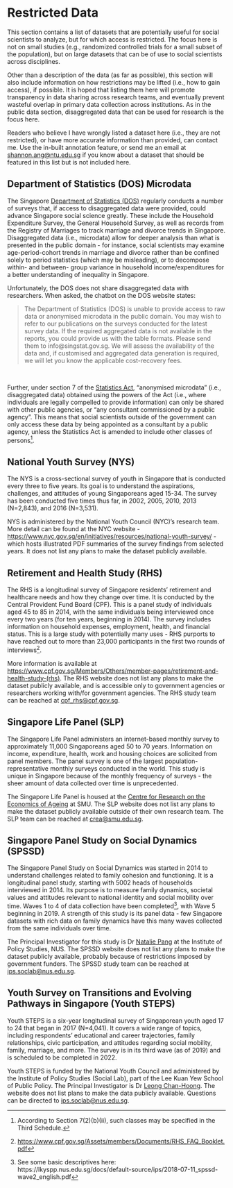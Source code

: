 # Restricted Data {#restricteddata}

This section contains a list of datasets that are potentially useful for social scientists to analyze, but for which access is restricted. The focus here is not on small studies (e.g., randomized controlled trials for a small subset of the population), but on large datasets that can be of use to social scientists across disciplines.

Other than a description of the data (as far as possible), this section will also include information on how restrictions may be lifted (i.e., how to gain access), if possible. It is hoped that listing them here will promote transparency in data sharing across research teams, and eventually prevent wasteful overlap in primary data collection across institutions. As in the public data section, disaggregated data that can be used for research is the focus here. 

Readers who believe I have wrongly listed a dataset here (i.e., they are not restricted), or have more accurate information than provided, can contact me. Use the in-built annotation feature, or send me an email at <shannon.ang@ntu.edu.sg> if you know about a dataset that should be featured in this list but is not included here.

## Department of Statistics (DOS) Microdata {#dos}

The Singapore [Department of Statistics (DOS)](https://www.singstat.gov.sg){target="_blank"} regularly conducts a number of surveys that, if access to disaggregated data were provided, could advance Singapore social science greatly. These include the Household Expenditure Survey, the General Household Survey, as well as records from the Registry of Marriages to track marriage and divorce trends in Singapore. Disaggregated data (i.e., microdata) allow for deeper analysis than what is presented in the public domain - for instance, social scientists may examine age-period-cohort trends in marriage and divorce rather than be confined solely to period statistics (which may be misleading), or to decompose within- and between- group variance in household income/expenditures for a better understanding of inequality in Singapore.

Unfortunately, the DOS does not share disaggregated data with researchers. When asked, the chatbot on the DOS website states:

> The Department of Statistics (DOS) is unable to provide access to raw data or anonymised microdata in the public domain. You may wish to refer to our publications on the surveys conducted for the latest survey data. If the required aggregated data is not available in the reports, you could provide us with the table formats. Please send them to info@singstat.gov.sg. We will assess the availability of the data and, if customised and aggregated data generation is required, we will let you know the applicable cost-recovery fees.

<br>

Further, under section 7 of the [Statistics Act](https://sso.agc.gov.sg/Act/SA1973){target="_blank"}, "anonymised microdata" (i.e., disaggregated data) obtained using the powers of the Act (i.e., where individuals are legally compelled to provide information) can only be shared with other public agencies, or "any consultant commissioned by a public agency". This means that social scientists outside of the government can only access these data by being appointed as a consultant by a public agency, unless the Statistics Act is amended to include other classes of persons^[According to Section 7(2)(b)(ii), such classes may be specified in the Third Schedule.].

## National Youth Survey (NYS) {#nys}

The NYS is a cross-sectional survey of youth in Singapore that is conducted every three to five years. Its goal is to understand the aspirations, challenges, and attitudes of young Singaporeans aged 15-34. The survey has been conducted five times thus far, in 2002, 2005, 2010, 2013 (N=2,843), and 2016 (N=3,531).

NYS is administered by the National Youth Council (NYC)'s research team. More detail can be found at the NYC website - <https://www.nyc.gov.sg/en/initiatives/resources/national-youth-survey/>{target="_blank"} - which hosts illustrated PDF summaries of the survey findings from selected years. It does not list any plans to make the dataset publicly available.

## Retirement and Health Study (RHS) {#rhs}

The RHS is a longitudinal survey of Singapore residents’ retirement and healthcare needs and how they change over time. It is conducted by the Central Provident Fund Board (CPF). This is a panel study of individuals aged 45 to 85 in 2014, with the same individuals being interviewed once every two years (for ten years, beginning in 2014). The survey includes information on household expenses, employment, health, and financial status. This is a large study with potentially many uses - RHS purports to have reached out to more than 23,000 participants in the first two rounds of interviews^[<https://www.cpf.gov.sg/Assets/members/Documents/RHS_FAQ_Booklet.pdf>{target="_blank"}]. 

More information is available at <https://www.cpf.gov.sg/Members/Others/member-pages/retirement-and-health-study-(rhs)>{target="_blank"}. The RHS website does not list any plans to make the dataset publicly available, and is accessible only to government agencies or researchers working with/for government agencies. The RHS study team can be reached at <cpf_rhs@cpf.gov.sg>.

## Singapore Life Panel (SLP) {#slp}

The Singapore Life Panel administers an internet-based monthly survey to approximately 11,000 Singaporeans aged 50 to 70 years. Information on income, expenditure, health, work and housing choices are solicited from panel members. The panel survey is one of the largest population-representative monthly surveys conducted in the world. This study is unique in Singapore because of the monthly frequency of surveys - the sheer amount of data collected over time is unprecedented.

The Singapore Life Panel is housed at the [Centre for Research on the Economics of Ageing](https://crea.smu.edu.sg/singapore-monthly-panel){target="_blank"} at SMU. The SLP website does not list any plans to make the dataset publicly available outside of their own research team. The SLP team can be reached at <crea@smu.edu.sg>.

## Singapore Panel Study on Social Dynamics (SPSSD) {#spssd}

The Singapore Panel Study on Social Dynamics was started in 2014 to understand challenges related to family cohesion and functioning. It is a longitudinal panel study, starting with 5002 heads of households interviewed in 2014. Its purpose is to measure family dynamics, societal values and attitudes relevant to national identity and social mobility over time. Waves 1 to 4 of data collection have been completed^[See some basic descriptives here: https://lkyspp.nus.edu.sg/docs/default-source/ips/2018-07-11_spssd-wave2_english.pdf], with Wave 5 beginning in 2019. A strength of this study is its panel data - few Singapore datasets with rich data on family dynamics have this many waves collected from the same individuals over time.

The Principal Investigator for this study is Dr [Natalie Pang](https://lkyspp.nus.edu.sg/our-people/faculty/natalie-pang){target="_blank"} at the Institute of Policy Studies, NUS. The SPSSD website does not list any plans to make the dataset publicly available, probably because of restrictions imposed by government funders. The SPSSD study team can be reached at <ips.soclab@nus.edu.sg>.

## Youth Survey on Transitions and Evolving Pathways in Singapore (Youth STEPS)

Youth STEPS is a six-year longitudinal survey of Singaporean youth aged 17 to 24 that began in 2017 (N=4,041). It covers a wide range of topics, including respondents' educational and career trajectories, family relationships, civic participation, and attitudes regarding social mobility, family, marriage, and more. The survey is in its third wave (as of 2019) and is scheduled to be completed in 2022.

Youth STEPS is funded by the National Youth Council and administered by the Institute of Policy Studies (Social Lab), part of the Lee Kuan Yew School of Public Policy. The Principal Investigator is Dr [Leong Chan-Hoong](http://lkyspp.splashinteractive.sg/ips/about-us/staff-directory/leong-chan-hoong){target="_blank"}. The website does not list plans to make the data publicly available. Questions can be directed to <ips.soclab@nus.edu.sg>. 




